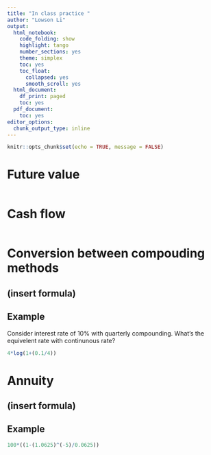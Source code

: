 ```yaml
---
title: "In class practice "
author: "Lowson Li"
output:
  html_notebook:
    code_folding: show
    highlight: tango
    number_sections: yes
    theme: simplex
    toc: yes
    toc_float:
      collapsed: yes
      smooth_scroll: yes
  html_document:
    df_print: paged
    toc: yes
  pdf_document:
    toc: yes
editor_options:
  chunk_output_type: inline
---
```


```r
knitr::opts_chunk$set(echo = TRUE, message = FALSE)
```
# Future value 
```r

```
# Cash flow 
```r

```
# Conversion between compouding methods 
## (insert formula)
## Example 
Consider interest rate of 10% with quarterly compounding. What's the equivelent rate with continunous rate?
```r
4*log(1+(0.1/4))
```

# Annuity 
## (insert formula)
## Example 

```r
100*((1-(1.0625)^(-5)/0.0625))
```


